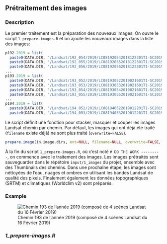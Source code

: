 
## Prétraitement des images

### Description {-}

Le premier traitement est la préparation des nouveaux images. On ouvre le script `1_prepare-images.R` et on ajoute les nouveaux images dans la liste des images:

```r
p192.2019 = list(
  paste0(DATA.DIR, "/Landsat/192_054/2019/LC081920542018122301T1-SC20190405164258/"),
  paste0(DATA.DIR, "/Landsat/192_055/2019/LC081920552018122301T1-SC20190405163359/"),
  paste0(DATA.DIR, "/Landsat/192_056/2019/LC081920562018122301T1-SC20190405163342/"))
...
p193.2019 = list(
  paste0(DATA.DIR, "/Landsat/193_052/2019/LC081930522019021601T1-SC20190405183839/"),
  paste0(DATA.DIR, "/Landsat/193_053/2019/LC081930532019021601T1-SC20190405181518/"),
  paste0(DATA.DIR, "/Landsat/193_054/2019/LC081930542019021601T1-SC20190405183609/"),
  paste0(DATA.DIR, "/Landsat/193_055/2019/LC081930552019021601T1-SC20190405181507/"))
...
p194.2019 = list(
  paste0(DATA.DIR, "/Landsat/194_052/2019/LC081940522019012201T1-SC20190405172019/"),
  paste0(DATA.DIR, "/Landsat/194_053/2019/LC081940532019012201T1-SC20190405172055/"))
```

Le script définit une fonction pour stacker, masquer et couper les images Landsat chemin par chemin. Par défaut, les images qui ont déjà été traité (`filename` existe déjà) ne sont plus traité (`overwrite=FALSE`).

```r
prepare.image(in.image.dirs, ext=NULL, filename=NULL, overwrite=FALSE, log=TRUE)
```

À la fin du script `1_prepare-images.R`, où c'est noté `# DO THE WORK ---------`, on commence avec le traitement des images. Les images prétraités sont sauveguarder dans le répétoire `input/1_images` du projet, ensemble avec des Thumbnails des chemins. Dans une prochaîne étape, les images sont néttoyées de l'eau, nuages et ombres en utilisant les bandes Landsat de qualité des pixels. Finalement également les données topographiques (SRTM) et climatiques (Worldclim v2) sont préparés.

### Example {-}

![Chemin 193 de l'année 2019 (composé de 4 scènes Landsat du 16 Février 2019)](images/p193_2019.jpeg)

### _1_prepare-images.R_ {-}

```r
```

